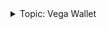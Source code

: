 <div class="stub">
<details><summary>Topic: Vega Wallet</summary>

This section is part of a series on the topic of the *Vega Wallet*.

Docs:

- [What is Vega Wallet](/concepts/vega-wallet.md)
- [Get the desktop app](/tools/vega-wallet/desktop-app/latest/index.md)
- [Create a wallet with the CLI app](/tools/vega-wallet/cli-wallet/latest/create-wallet.md)
- [Guides for the CLI app](/tools/vega-wallet/cli-wallet/latest/guides/index.md)
- [Using the Vega Wallet API](/api/vega-wallet/get-started.md)

Other resources:

- [See the code on GitHub ↗](https://github.com/vegaprotocol/vega)

</details>
</div>